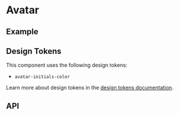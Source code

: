 
<Meta title="Docs/Components/Elements/Avatar" />

# Avatar

## Example
<Canvas withSource="open">
  <Story id="components-elements-avatar--default" />
</Canvas>

## Design Tokens
This component uses the following design tokens:

- `avatar-initials-color`

Learn more about design tokens in the [design tokens documentation](?path=/story/docs-design-tokens-getting-started--page).

## API
<ArgsTable of={Avatar} />
